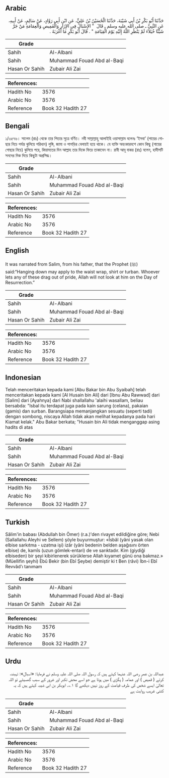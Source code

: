## Arabic


<div dir="rtl" lang="ar" style={{fontSize:'larger',backgroundColor:'#f8f9fa',padding:20}}>
حَدَّثَنَا أَبُو بَكْرِ بْنُ أَبِي شَيْبَةَ، حَدَّثَنَا الْحُسَيْنُ بْنُ عَلِيٍّ، عَنِ ابْنِ أَبِي رَوَّادٍ، عَنْ سَالِمٍ، عَنْ أَبِيهِ، عَنِ النَّبِيِّ ـ صلى الله عليه وسلم ـ قَالَ ‏ "‏ الإِسْبَالُ فِي الإِزَارِ وَالْقَمِيصِ وَالْعِمَامَةِ مَنْ جَرَّ شَيْئًا خُيَلاَءَ لَمْ يَنْظُرِ اللَّهُ إِلَيْهِ يَوْمَ الْقِيَامَةِ ‏"‏ ‏.‏ قَالَ أَبُو بَكْرٍ مَا أَغْرَبَهُ ‏.‏
</div>
<div style={{backgroundColor:'#f8f9fa',padding:20, marginBottom: 10}}><table> <thead> <tr> <th>Grade</th> <th></th> </tr> </thead> <tbody> <tr><td>Sahih</td><td>Al-Albani</td></tr><tr><td>Sahih</td><td>Muhammad Fouad Abd al-Baqi</td></tr><tr><td>Hasan Or Sahih</td><td>Zubair Ali Zai</td></tr></tbody></table><table> <thead> <tr> <th>References:</th> <th></th> </tr> </thead> <tbody><tr><td>Hadith No</td><td>3576</td></tr><tr><td>Arabic No</td><td>3576</td></tr><tr><td>Reference</td><td>Book 32 Hadith 27</td></tr></tbody></table></div>

## Bengali


<div dir="ltr" lang="bn" style={{fontSize:'larger',backgroundColor:'#f8f9fa',padding:20}}>
১/৩৫৭৬। সালেম (রাঃ) থেকে তার পিতার সূত্রে বর্ণিত। নবী সাল্লাল্লাহু আলাইহি ওয়াসাল্লাম বলেনঃ ‘ইসবা’ (পায়ের গোছার নিচে পর্যন্ত ঝুলিয়ে পরিধান) লুঙ্গি, জামা ও পাগড়ির বেলায়ই হয়ে থাকে। যে ব্যক্তি অহংকারবশে কোন কিছু (পায়ের গোছার নিচে) ঝুলিয়ে পরে, কিয়ামতের দিন আল্লাহ তার দিকে ফিরে তাকাবেন না। রাবী আবূ বাকর (রাঃ) বলেন, হাদীসটি সনদের দিক দিয়ে কিছুটা অপ্রসিদ্ধ।
</div>
<div style={{backgroundColor:'#f8f9fa',padding:20, marginBottom: 10}}><table> <thead> <tr> <th>Grade</th> <th></th> </tr> </thead> <tbody> <tr><td>Sahih</td><td>Al-Albani</td></tr><tr><td>Sahih</td><td>Muhammad Fouad Abd al-Baqi</td></tr><tr><td>Hasan Or Sahih</td><td>Zubair Ali Zai</td></tr></tbody></table><table> <thead> <tr> <th>References:</th> <th></th> </tr> </thead> <tbody><tr><td>Hadith No</td><td>3576</td></tr><tr><td>Arabic No</td><td>3576</td></tr><tr><td>Reference</td><td>Book 32 Hadith 27</td></tr></tbody></table></div>

## English


<div dir="ltr" lang="en" style={{fontSize:'larger',backgroundColor:'#f8f9fa',padding:20}}>
It was narrated from Salim, from his father, that the Prophet (ﷺ) said:“Hanging down may apply to the waist wrap, shirt or turban. Whoever lets any of these drag out of pride, Allah will not look at him on the Day of Resurrection.”
</div>
<div style={{backgroundColor:'#f8f9fa',padding:20, marginBottom: 10}}><table> <thead> <tr> <th>Grade</th> <th></th> </tr> </thead> <tbody> <tr><td>Sahih</td><td>Al-Albani</td></tr><tr><td>Sahih</td><td>Muhammad Fouad Abd al-Baqi</td></tr><tr><td>Hasan Or Sahih</td><td>Zubair Ali Zai</td></tr></tbody></table><table> <thead> <tr> <th>References:</th> <th></th> </tr> </thead> <tbody><tr><td>Hadith No</td><td>3576</td></tr><tr><td>Arabic No</td><td>3576</td></tr><tr><td>Reference</td><td>Book 32 Hadith 27</td></tr></tbody></table></div>

## Indonesian


<div dir="ltr" lang="id" style={{fontSize:'larger',backgroundColor:'#f8f9fa',padding:20}}>
Telah menceritakan kepada kami [Abu Bakar bin Abu Syaibah] telah menceritakan kepada kami [Al Husain bin Ali] dari [Ibnu Abu Rawwad] dari [Salim] dari [Ayahnya] dari Nabi shallallahu 'alaihi wasallam, beliau bersabda: "Isbal itu terdapat juga pada kain sarung (celana), pakaian (gamis) dan surban. Barangsiapa memanjangkan sesuatu (seperti tadi) dengan sombong, niscaya Allah tidak akan melihat kepadanya pada hari Kiamat kelak." Abu Bakar berkata; "Husain bin Ali tidak menganggap asing hadits di atas
</div>
<div style={{backgroundColor:'#f8f9fa',padding:20, marginBottom: 10}}><table> <thead> <tr> <th>Grade</th> <th></th> </tr> </thead> <tbody> <tr><td>Sahih</td><td>Al-Albani</td></tr><tr><td>Sahih</td><td>Muhammad Fouad Abd al-Baqi</td></tr><tr><td>Hasan Or Sahih</td><td>Zubair Ali Zai</td></tr></tbody></table><table> <thead> <tr> <th>References:</th> <th></th> </tr> </thead> <tbody><tr><td>Hadith No</td><td>3576</td></tr><tr><td>Arabic No</td><td>3576</td></tr><tr><td>Reference</td><td>Book 32 Hadith 27</td></tr></tbody></table></div>

## Turkish


<div dir="ltr" lang="tr" style={{fontSize:'larger',backgroundColor:'#f8f9fa',padding:20}}>
Sâlim'in babası (Abdullah bin Ömer) (r.a.)'den rivayet edildiğine göre; Nebi (Sallallahu Aleyhi ve Sellem) şöyle buyurmuştur: «Îsbâl (yâni yasak olan elbise sarkıtma - uzatma işi) izâr (yâni bedenin belden aşağısını örten elbise) de, kamîs (uzun gömlek-entari) de ve sarıktadır. Kim (giydiği elbiseden) bir şeyi kibirlenerek sürüklerse Allah kıyamet günü ona bakmaz.» (Müellifin şeyhi) Ebû Bekir (bin Ebî Şeybe) demiştir ki t Ben (râvi) İbn-i Ebî Revvâd'ı tanımam
</div>
<div style={{backgroundColor:'#f8f9fa',padding:20, marginBottom: 10}}><table> <thead> <tr> <th>Grade</th> <th></th> </tr> </thead> <tbody> <tr><td>Sahih</td><td>Al-Albani</td></tr><tr><td>Sahih</td><td>Muhammad Fouad Abd al-Baqi</td></tr><tr><td>Hasan Or Sahih</td><td>Zubair Ali Zai</td></tr></tbody></table><table> <thead> <tr> <th>References:</th> <th></th> </tr> </thead> <tbody><tr><td>Hadith No</td><td>3576</td></tr><tr><td>Arabic No</td><td>3576</td></tr><tr><td>Reference</td><td>Book 32 Hadith 27</td></tr></tbody></table></div>

## Urdu


<div dir="rtl" lang="ur" style={{fontSize:'larger',backgroundColor:'#f8f9fa',padding:20}}>
عبداللہ بن عمر رضی اللہ عنہما کہتے ہیں کہ رسول اللہ صلی اللہ علیہ وسلم نے فرمایا: «اسبال»: تہبند، کرتے ( قمیص ) اور عمامہ ( پگڑی ) میں ہوتا ہے جو اسے محض تکبر اور غرور کے سبب گھسیٹے تو اللہ تعالیٰ ایسے شخص کی طرف قیامت کے روز نہیں دیکھے گا ۱؎۔ ابوبکر بن ابی شیبہ کہتے ہیں کہ یہ کتنی غریب روایت ہے
</div>
<div style={{backgroundColor:'#f8f9fa',padding:20, marginBottom: 10}}><table> <thead> <tr> <th>Grade</th> <th></th> </tr> </thead> <tbody> <tr><td>Sahih</td><td>Al-Albani</td></tr><tr><td>Sahih</td><td>Muhammad Fouad Abd al-Baqi</td></tr><tr><td>Hasan Or Sahih</td><td>Zubair Ali Zai</td></tr></tbody></table><table> <thead> <tr> <th>References:</th> <th></th> </tr> </thead> <tbody><tr><td>Hadith No</td><td>3576</td></tr><tr><td>Arabic No</td><td>3576</td></tr><tr><td>Reference</td><td>Book 32 Hadith 27</td></tr></tbody></table></div>
